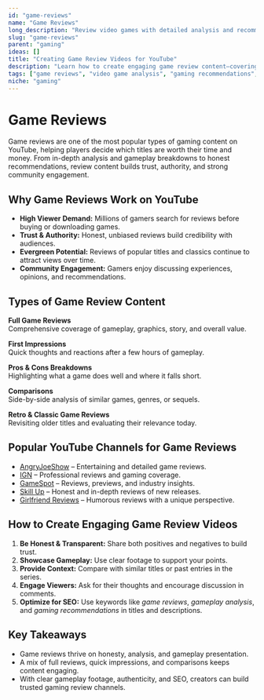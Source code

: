 ```yaml
---
id: "game-reviews"
name: "Game Reviews"
long_description: "Review video games with detailed analysis and recommendations"
slug: "game-reviews"
parent: "gaming"
ideas: []
title: "Creating Game Review Videos for YouTube"
description: "Learn how to create engaging game review content—covering gameplay analysis, pros and cons, comparisons, and recommendations."
tags: ["game reviews", "video game analysis", "gaming recommendations", "gameplay critique", "gaming commentary", "video game content"]
niche: "gaming"
---
```


# Game Reviews

Game reviews are one of the most popular types of gaming content on YouTube, helping players decide which titles are worth their time and money. From in-depth analysis and gameplay breakdowns to honest recommendations, review content builds trust, authority, and strong community engagement.

## Why Game Reviews Work on YouTube

- **High Viewer Demand:** Millions of gamers search for reviews before buying or downloading games.  
- **Trust & Authority:** Honest, unbiased reviews build credibility with audiences.  
- **Evergreen Potential:** Reviews of popular titles and classics continue to attract views over time.  
- **Community Engagement:** Gamers enjoy discussing experiences, opinions, and recommendations.  
 
## Types of Game Review Content

**Full Game Reviews**  
Comprehensive coverage of gameplay, graphics, story, and overall value.  

**First Impressions**  
Quick thoughts and reactions after a few hours of gameplay.  

**Pros & Cons Breakdowns**  
Highlighting what a game does well and where it falls short.  

**Comparisons**  
Side-by-side analysis of similar games, genres, or sequels.  

**Retro & Classic Game Reviews**  
Revisiting older titles and evaluating their relevance today.  

## Popular YouTube Channels for Game Reviews

- [AngryJoeShow](https://www.youtube.com/@AngryJoeShow) – Entertaining and detailed game reviews.  
- [IGN](https://www.youtube.com/@IGN) – Professional reviews and gaming coverage.  
- [GameSpot](https://www.youtube.com/@GameSpot) – Reviews, previews, and industry insights.  
- [Skill Up](https://www.youtube.com/@SkillUp) – Honest and in-depth reviews of new releases.  
- [Girlfriend Reviews](https://www.youtube.com/@GirlfriendReviews) – Humorous reviews with a unique perspective.  

## How to Create Engaging Game Review Videos

1. **Be Honest & Transparent:** Share both positives and negatives to build trust.  
2. **Showcase Gameplay:** Use clear footage to support your points.  
3. **Provide Context:** Compare with similar titles or past entries in the series.  
4. **Engage Viewers:** Ask for their thoughts and encourage discussion in comments.  
5. **Optimize for SEO:** Use keywords like *game reviews*, *gameplay analysis*, and *gaming recommendations* in titles and descriptions.  

## Key Takeaways

- Game reviews thrive on honesty, analysis, and gameplay presentation.  
- A mix of full reviews, quick impressions, and comparisons keeps content engaging.  
- With clear gameplay footage, authenticity, and SEO, creators can build trusted gaming review channels.  
